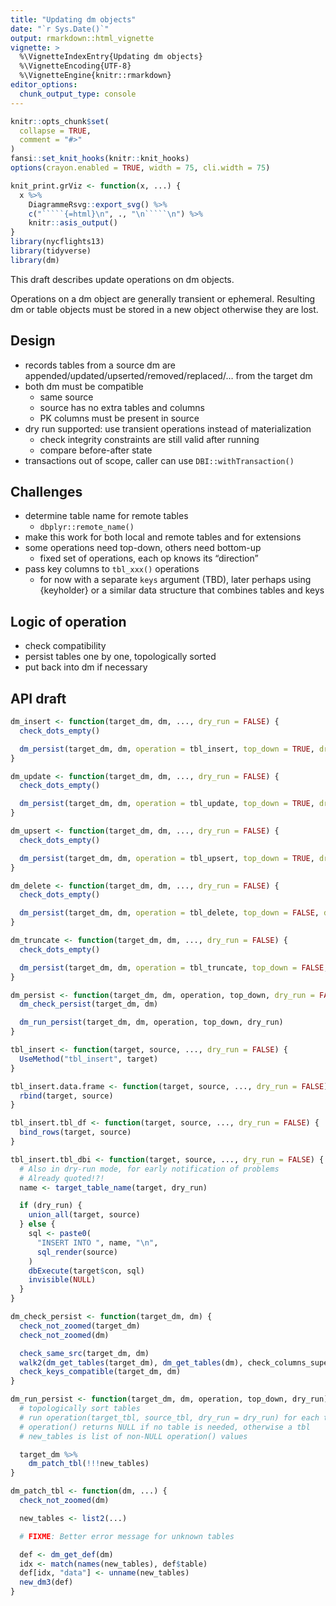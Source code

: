 ```yaml
---
title: "Updating dm objects"
date: "`r Sys.Date()`"
output: rmarkdown::html_vignette
vignette: >
  %\VignetteIndexEntry{Updating dm objects}
  %\VignetteEncoding{UTF-8}
  %\VignetteEngine{knitr::rmarkdown}
editor_options: 
  chunk_output_type: console
---
```


```r
knitr::opts_chunk$set(
  collapse = TRUE,
  comment = "#>"
)
fansi::set_knit_hooks(knitr::knit_hooks)
options(crayon.enabled = TRUE, width = 75, cli.width = 75)

knit_print.grViz <- function(x, ...) {
  x %>%
    DiagrammeRsvg::export_svg() %>%
    c("`````{=html}\n", ., "\n`````\n") %>%
    knitr::asis_output()
}
library(nycflights13)
library(tidyverse)
library(dm)
```

This draft describes update operations on dm objects.

Operations on a dm object are generally transient or ephemeral.
Resulting dm or table objects must be stored in a new object otherwise they are lost.


## Design

- records tables from a source dm are appended/updated/upserted/removed/replaced/... from the target dm
- both dm must be compatible
    - same source
    - source has no extra tables and columns
    - PK columns must be present in source
- dry run supported: use transient operations instead of materialization
    - check integrity constraints are still valid after running
    - compare before-after state
- transactions out of scope, caller can use `DBI::withTransaction()`

## Challenges

- determine table name for remote tables
    - `dbplyr::remote_name()`
- make this work for both local and remote tables and for extensions
- some operations need top-down, others need bottom-up
    - fixed set of operations, each op knows its "direction"
- pass key columns to `tbl_xxx()` operations
    - for now with a separate `keys` argument (TBD), later perhaps using {keyholder} or a similar data structure that combines tables and keys

## Logic of operation

- check compatibility
- persist tables one by one, topologically sorted
- put back into dm if necessary


## API draft

```r
dm_insert <- function(target_dm, dm, ..., dry_run = FALSE) {
  check_dots_empty()

  dm_persist(target_dm, dm, operation = tbl_insert, top_down = TRUE, dry_run = dry_run)
}

dm_update <- function(target_dm, dm, ..., dry_run = FALSE) {
  check_dots_empty()

  dm_persist(target_dm, dm, operation = tbl_update, top_down = TRUE, dry_run = dry_run)
}

dm_upsert <- function(target_dm, dm, ..., dry_run = FALSE) {
  check_dots_empty()

  dm_persist(target_dm, dm, operation = tbl_upsert, top_down = TRUE, dry_run = dry_run)
}

dm_delete <- function(target_dm, dm, ..., dry_run = FALSE) {
  check_dots_empty()

  dm_persist(target_dm, dm, operation = tbl_delete, top_down = FALSE, dry_run = dry_run)
}

dm_truncate <- function(target_dm, dm, ..., dry_run = FALSE) {
  check_dots_empty()

  dm_persist(target_dm, dm, operation = tbl_truncate, top_down = FALSE, dry_run = dry_run)
}

dm_persist <- function(target_dm, dm, operation, top_down, dry_run = FALSE) {
  dm_check_persist(target_dm, dm)

  dm_run_persist(target_dm, dm, operation, top_down, dry_run)
}

tbl_insert <- function(target, source, ..., dry_run = FALSE) {
  UseMethod("tbl_insert", target)
}

tbl_insert.data.frame <- function(target, source, ..., dry_run = FALSE) {
  rbind(target, source)
}

tbl_insert.tbl_df <- function(target, source, ..., dry_run = FALSE) {
  bind_rows(target, source)
}

tbl_insert.tbl_dbi <- function(target, source, ..., dry_run = FALSE) {
  # Also in dry-run mode, for early notification of problems
  # Already quoted!?!
  name <- target_table_name(target, dry_run)

  if (dry_run) {
    union_all(target, source)
  } else {
    sql <- paste0(
      "INSERT INTO ", name, "\n",
      sql_render(source)
    )
    dbExecute(target$con, sql)
    invisible(NULL)
  }
}

dm_check_persist <- function(target_dm, dm) {
  check_not_zoomed(target_dm)
  check_not_zoomed(dm)

  check_same_src(target_dm, dm)
  walk2(dm_get_tables(target_dm), dm_get_tables(dm), check_columns_superset)
  check_keys_compatible(target_dm, dm)
}

dm_run_persist <- function(target_dm, dm, operation, top_down, dry_run) {
  # topologically sort tables
  # run operation(target_tbl, source_tbl, dry_run = dry_run) for each table
  # operation() returns NULL if no table is needed, otherwise a tbl
  # new_tables is list of non-NULL operation() values

  target_dm %>%
    dm_patch_tbl(!!!new_tables)
}

dm_patch_tbl <- function(dm, ...) {
  check_not_zoomed(dm)

  new_tables <- list2(...)

  # FIXME: Better error message for unknown tables

  def <- dm_get_def(dm)
  idx <- match(names(new_tables), def$table)
  def[idx, "data"] <- unname(new_tables)
  new_dm3(def)
}
```
